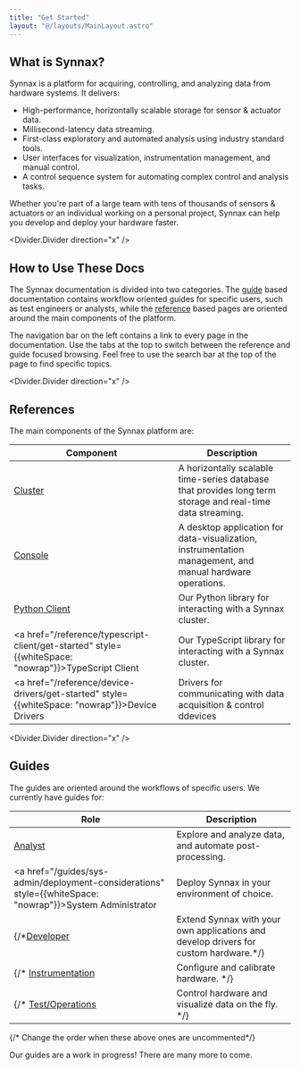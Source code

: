 ```yaml
---
title: "Get Started"
layout: "@/layouts/MainLayout.astro"
---
```


## What is Synnax?

Synnax is a platform for acquiring, controlling, and analyzing data from
hardware systems. It delivers:

* High-performance, horizontally scalable storage for sensor & actuator data.
* Millisecond-latency data streaming.
* First-class exploratory and automated analysis using industry standard tools.
* User interfaces for visualization, instrumentation management, and manual
  control.
* A control sequence system for automating complex control and analysis tasks.

Whether you're part of a large team with tens of thousands of sensors &
actuators or an individual working on a personal project, Synnax can help you
develop and deploy your hardware faster.

<Divider.Divider direction="x" />

## How to Use These Docs

The Synnax documentation is divided into two categories. The [guide](#guides)
based documentation contains workflow oriented guides for specific users, such
as test engineers or analysts, while the [reference](#references) based pages
are oriented around the main components of the platform.

The navigation bar on the left contains a link to every page in the
documentation. Use the tabs at the top to switch between the reference and guide
focused browsing. Feel free to use the search bar at the top of the page to find
specific topics.

<Divider.Divider direction="x" />

## References

The main components of the Synnax platform are:

Component | Description
--- | ---
<a href="/reference/cluster/quick-start">Cluster</a> | A horizontally scalable time-series database that provides long term storage and real-time data streaming.
<a href="/reference/console/get-started">Console</a> | A desktop application for data-visualization, instrumentation management, and manual hardware operations.
<a href="/reference/python-client/get-started">Python Client</a> | Our Python library for interacting with a Synnax cluster.
<a href="/reference/typescript-client/get-started" style={{whiteSpace: "nowrap"}}>TypeScript Client</a> | Our TypeScript library for interacting with a Synnax cluster.
<a href="/reference/device-drivers/get-started" style={{whiteSpace: "nowrap"}}>Device Drivers</a> | Drivers for communicating with data acquisition & control ddevices

<Divider.Divider direction="x" />

## Guides

The guides are oriented around the workflows of specific users. We currently have guides
for:

Role | Description
--- | ---
<a href="/guides/analyst/exploratory-analysis-in-python">Analyst</a> | Explore and analyze data, and automate post-processing.
<a href="/guides/sys-admin/deployment-considerations" style={{whiteSpace: "nowrap"}}>System Administrator</a> | Deploy Synnax in your environment of choice.
{/*<a href="/guides/developer">Developer</a> | Extend Synnax with your own applications and develop drivers for custom hardware.*/}
{/* <a href="/role/instrumentation">Instrumentation</a> | Configure and calibrate hardware. */}
{/* <a href="/role/test-engineer">Test/Operations</a> | Control hardware and visualize data on the fly. */}
{/* Change the order when these above ones are uncommented*/}

<Note variant="info">
Our guides are a work in progress! There are many more to come.
</Note>
